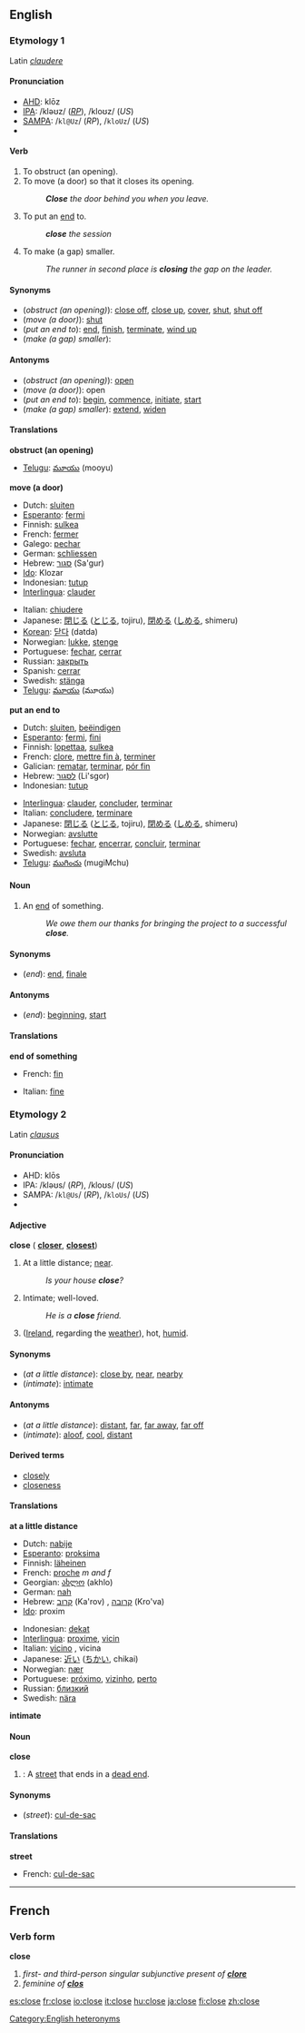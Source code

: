 ==English==

{{rank|turn|hold|cause|418|close|England|sense|ten}}

===Etymology 1===
Latin ''[[claudere]]''

====Pronunciation====
*[[AHD]]: klōz
*[[IPA]]: /kləʊz/ (''[[RP]]''), /kloʊz/ (''US'')
*[[SAMPA]]: /<tt>kl@Uz</tt>/ (''RP''), /<tt>kloUz</tt>/ (''US'')
*{{audio|en-us-close-verb.ogg|Audio (US)}}

====Verb====
{{en-infl-reg-other-e|clos|e}}

# To obstruct (an opening).
# To move (a door) so that it closes its opening.
#:'''''Close''' the door behind you when you leave.''
# To put an [[end]] to.
#:'''''close''' the session''
# To make (a gap) smaller.
#:''The runner in second place is '''closing''' the gap on the leader.''

====Synonyms====
*(''obstruct (an opening)''): [[close off]], [[close up]], [[cover]], [[shut]], [[shut off]]
*(''move (a door)''): [[shut]]
*(''put an end to''): [[end]], [[finish]], [[terminate]], [[wind up]]
*(''make (a gap) smaller''):

====Antonyms====
*(''obstruct (an opening)''): [[open]]
*(''move (a door)''): open
*(''put an end to''): [[begin]], [[commence]], [[initiate]], [[start]]
*(''make (a gap) smaller''): [[extend]], [[widen]]

====Translations====

'''obstruct (an opening)'''
{{top}}
{{mid}}
*[[Telugu]]: [[మూయు]] (mooyu)
{{bottom}}

'''move (a door)'''
{{top}}
*Dutch: [[sluiten]]
*[[Esperanto]]: [[fermi]]
*Finnish: [[sulkea]]
*French: [[fermer]]
*Galego: [[pechar]]
*German: [[schliessen]]
*Hebrew: [[סגור]] (Sa'gur)
*[[Ido]]: Klozar
*Indonesian: [[tutup]]
*[[Interlingua]]: [[clauder]]
{{mid}}
*Italian: [[chiudere]]
*Japanese: [[閉じる]] ([[とじる]], tojiru), [[閉める]] ([[しめる]], shimeru)
*[[Korean]]: [[닫다]] (datda)
*Norwegian: [[lukke]], [[stenge]]
*Portuguese: [[fechar]], [[cerrar]]
*Russian: [[закрыть]]
*Spanish: [[cerrar]]
*Swedish: [[stänga]]
*[[Telugu]]: [[మూయు]] (మూయు)
{{bottom}}

'''put an end to'''
{{top}}
*Dutch: [[sluiten]], [[beëindigen]]
*[[Esperanto]]: [[fermi]], [[fini]]
*Finnish: [[lopettaa]], [[sulkea]]
*French: [[clore]], [[mettre fin à]], [[terminer]]
*Galician: [[rematar]], [[terminar]], [[pór fin]]
*Hebrew: [[לסגור]] (Li'sgor)
*Indonesian: [[tutup]]
{{mid}}
*[[Interlingua]]: [[clauder]], [[concluder]], [[terminar]]
*Italian: [[concludere]], [[terminare]]
*Japanese: [[閉じる]] ([[とじる]], tojiru), [[閉める]] ([[しめる]], shimeru)
*Norwegian: [[avslutte]]
*Portuguese: [[fechar]], [[encerrar]], [[concluir]], [[terminar]]
*Swedish: [[avsluta]]
*[[Telugu]]: [[ముగించు]] (mugiMchu)
{{bottom}}

====Noun====
{{en-noun-reg}}

# An [[end]] of something.
#:''We owe them our thanks for bringing the project to a successful '''close'''.''

====Synonyms====
*(''end''): [[end]], [[finale]]

====Antonyms====
*(''end''): [[beginning]], [[start]]

====Translations====
'''end of something'''
{{top}}
*French: [[fin#French|fin]] {{f}}
{{mid}}
*Italian: [[fine#Italian|fine]] {{f}}
{{bottom}}

===Etymology 2===
Latin ''[[clausus]]''

====Pronunciation====
*AHD: klōs
*IPA: /kləʊs/ (''RP''), /kloʊs/ (''US'')
*SAMPA: /<tt>kl@Us</tt>/ (''RP''), /<tt>kloUs</tt>/ (''US'')
*{{audio|en-us-close-adj.ogg|Audio (US)}}

====Adjective====
'''close''' ({{compar}} '''[[closer]]''', {{superl}} '''[[closest]]''')
# At a little distance; [[near]].
#:''Is your house '''close'''?''
# Intimate; well-loved.
#:''He is a '''close''' friend.''
# ([[Ireland]], regarding the [[weather]]), hot, [[humid]].

====Synonyms====
*(''at a little distance''): [[close by]], [[near]], [[nearby]]
*(''intimate''): [[intimate]]

====Antonyms====
*(''at a little distance''): [[distant]], [[far]], [[far away]], [[far off]]
*(''intimate''): [[aloof]], [[cool]], [[distant]]

====Derived terms====
*[[closely]] {{pos_adv}}
*[[closeness]] {{pos_n}}

====Translations====

'''at a little distance'''
{{top}}
*Dutch: [[nabije]]
*[[Esperanto]]: [[proksima]]
*Finnish: [[läheinen]]
*French: [[proche]] ''m and f''
*Georgian: [[ახლო]] (akhlo)
*German: [[nah]]
*Hebrew: [[קרוב]] (Ka'rov) {{m}}, [[קרובה]] (Kro'va) {{f}}
*[[w:Ido|Ido]]: proxim
{{mid}}
*Indonesian: [[dekat]]
*[[Interlingua]]: [[proxime]], [[vicin]]
*Italian: [[vicino]] {{m}}, vicina {{f}}
*Japanese: [[近い]] ([[ちかい]], chikai)
*Norwegian: [[nær]]
*Portuguese: [[próximo]], [[vizinho]], [[perto]]
*Russian: [[близкий]]
*Swedish: [[nära]]
{{bottom}}

'''intimate'''
{{top}}
{{mid}}
{{bottom}}

====Noun====
'''close'''
# {{UK}}: A [[street]] that ends in a [[dead end]].
<!--please add sense of "cathedral close"-->

====Synonyms====
*(''street''): [[cul-de-sac]]

====Translations====
'''street'''
{{top}}
*French: [[cul-de-sac]] {{m}}
{{mid}}
{{bottom}}

----

==French==
===Verb form===
'''close'''

#''first- and third-person singular subjunctive present of '''[[clore]]'''''
#''feminine of '''[[clos]]'''''

[[Category:English heteronyms]]

[[es:close]]
[[fr:close]]
[[io:close]]
[[it:close]]
[[hu:close]]
[[ja:close]]
[[fi:close]]
[[zh:close]]